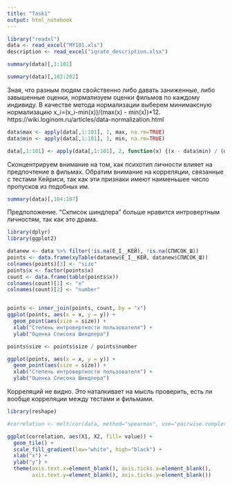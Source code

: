 ```yaml
---
title: "Task1"
output: html_notebook
---
```


```r
library("readxl")
data <- read_excel("MY101.xls")
description <- read_excel("iqrate_description.xlsx")
```

```r
summary(data)[,1:101]
```
```r
summary(data)[,102:202]
```
Зная, что разным людям свойственно либо давать заниженные, либо завышенные оценки, нормализуем оценки фильмов по каждому индивиду. В качестве метода нормализации выберем минимаксную нормализацию x_i=(x_i-min(x))/(max(x) - min(x))*12.
https://wiki.loginom.ru/articles/data-normalization.html
```r
data$max <- apply(data[,1:101], 1, max, na.rm=TRUE)
data$min <- apply(data[,1:101], 1, min, na.rm=TRUE)

data[,1:101] <- apply(data[,1:101], 2, function(x) {(x - data$min) / (data$max - data$min) * 12})

```

Сконцентрируем внимание на том, как психотип личности влияет на предпочтение в фильмах. Обратим внимание на корреляции, связанные с тестами Кейриси, так как эти признаки имеют наименьшее число пропусков из подобных им.
```r
summary(data)[,104:107]
```
Предположение. "Скписок шиндлера" больше нравится интровертным личностям, так как это драма. 
```r
library(dplyr)
library(ggplot2)

datanew <- data %>% filter(!is.na(E_I__КЕЙ), !is.na(СПИСОК_Ш))
points <- data.frame(xyTable(datanew$E_I__КЕЙ, datanew$СПИСОК_Ш))
colnames(points)[3] <- "size"
points$x <- factor(points$x)
count <- data.frame(table(points$x))
colnames(count)[1] <- "x"
colnames(count)[2] <- "number"


points <- inner_join(points, count, by = "x")
ggplot(points, aes(x = x, y = y)) + 
  geom_point(aes(size = size)) +
  xlab("Степень интровертности пользователя") + 
  ylab("Оценка Списока Шиндлера")

points$size <- points$size / points$number

ggplot(points, aes(x = x, y = y)) + 
  geom_point(aes(size = size)) +
  xlab("Степень интровертности пользователя") + 
  ylab("Оценка Списока Шиндлера")
```
Корреляций не видно. Это наталкивает на мысль проверить, есть ли вообще корреляции между тестами и фильмами.
```r
library(reshape)

#correlation <- melt(cor(data, method="spearman", use="pairwise.complete.obs"))

ggplot(correlation, aes(X1, X2, fill= value)) + 
  geom_tile() +
  scale_fill_gradient(low="white", high="black") +
  xlab("x") + 
  ylab("y") +
  theme(axis.text.x=element_blank(), axis.ticks.x=element_blank(), 
        axis.text.y=element_blank(), axis.ticks.y=element_blank())
```



```r



```






